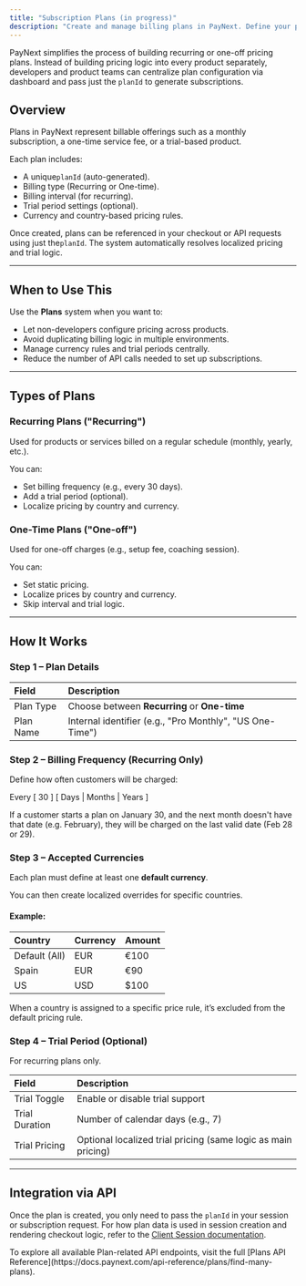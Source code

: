 ```yaml
---
title: "Subscription Plans (in progress)"
description: "Create and manage billing plans in PayNext. Define your pricing, billing intervals, trial logic, and localized currencies all in one interface."
---
```


PayNext simplifies the process of building recurring or one-off pricing plans. Instead of building pricing logic into every product separately, developers and product teams can centralize plan configuration via dashboard and pass just the `planId` to generate subscriptions.

## Overview

Plans in PayNext represent billable offerings such as a monthly subscription, a one-time service fee, or a trial-based product. 

Each plan includes:

- A unique`planId` (auto-generated).
- Billing type (Recurring or One-time).
- Billing interval (for recurring).
- Trial period settings (optional).
- Currency and country-based pricing rules.

Once created, plans can be referenced in your checkout or API requests using just the`planId`. The system automatically resolves localized pricing and trial logic.

---

## When to Use This

Use the **Plans** system when you want to:

- Let non-developers configure pricing across products.
- Avoid duplicating billing logic in multiple environments.
- Manage currency rules and trial periods centrally.
- Reduce the number of API calls needed to set up subscriptions.

---

## Types of Plans

### Recurring Plans ("Recurring")

Used for products or services billed on a regular schedule (monthly, yearly, etc.). 

You can:

- Set billing frequency (e.g., every 30 days).
- Add a trial period (optional).
- Localize pricing by country and currency.

### One-Time Plans ("One-off")

Used for one-off charges (e.g., setup fee, coaching session). 

You can:

- Set static pricing.
- Localize prices by country and currency.
- Skip interval and trial logic.

---

## How It Works

### Step 1 – Plan Details

| Field     | Description                                              |
| :-------- | :------------------------------------------------------- |
| Plan Type | Choose between **Recurring** or **One-time**             |
| Plan Name | Internal identifier (e.g., "Pro Monthly", "US One-Time") |

### Step 2 – Billing Frequency (Recurring Only)

Define how often customers will be charged: 

Every [ 30 ] [ Days | Months | Years ]

<Info>
  If a customer starts a plan on January 30, and the next month doesn't have that date (e.g. February), they will be charged on the last valid date (Feb 28 or 29).
</Info>

### Step 3 – Accepted Currencies

Each plan must define at least one **default currency**. 

You can then create localized overrides for specific countries.

#### Example:

| Country       | Currency | Amount |
| :------------ | :------- | :----- |
| Default (All) | EUR      | €100   |
| Spain         | EUR      | €90    |
| US            | USD      | \$100  |

<Info>
  When a country is assigned to a specific price rule, it’s excluded from the default pricing rule.
</Info>

### Step 4 – Trial Period (Optional)

For recurring plans only.

| Field          | Description                                                   |
| :------------- | :------------------------------------------------------------ |
| Trial Toggle   | Enable or disable trial support                               |
| Trial Duration | Number of calendar days (e.g., 7)                             |
| Trial Pricing  | Optional localized trial pricing (same logic as main pricing) |

---

## Integration via API

Once the plan is created, you only need to pass the `planId` in your session or subscription request. For how plan data is used in session creation and rendering checkout logic, refer to the [Client Session documentation](https://docs.paynext.com/api-reference/client-session/create-a-new-client-session).

<Tip>
  To explore all available Plan-related API endpoints, visit the full [Plans API Reference](https://docs.paynext.com/api-reference/plans/find-many-plans).
</Tip>